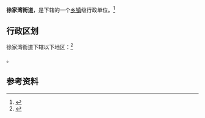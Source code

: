 {{中国乡级行政区|61/01/12/004/000}}

'''徐家湾街道'''，是{{PRC admin/fullname|61/01/12/004/000|3}}下辖的一个[[乡镇|乡镇]]级行政单位。<ref>{{PRC admin/ref sgc|{{PRC admin/parent|61/01/12/004/000}}}}</ref>

== 行政区划 ==

徐家湾街道下辖以下地区：<ref>{{PRC admin/ref sgc|61/01/12/004/000}}</ref>

{{PRC admin/children|61/01/12/004/000}}。

== 参考资料 ==

{{reflist}}

{{行政区划小作品}}
{{PRC admin/navcat|61/01/12/004/000}}